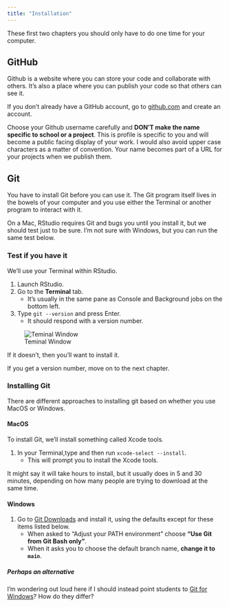 ```yaml
---
title: "Installation"
---
```


These first two chapters you should only have to do one time for your computer.


## GitHub

Github is a website where you can store your code and collaborate with others. It's also a place where you can publish your code so that others can see it.

If you don't already have a GitHub account, go to [github.com](http://github.com) and create an account.

:::callout-important
Choose your Github username carefully and **DON'T make the name specific to school or a project**. This is profile is specific to you and will become a public facing display of your work. I would also avoid upper case characters as a matter of convention. Your name becomes part of a URL for your projects when we publish them.
:::

## Git

You have to install Git before you can use it. The Git program itself lives in the bowels of your computer and you use either the Terminal or another program to interact with it.

On a Mac, RStudio requires Git and bugs you until you install it, but we should test just to be sure. I'm not sure with Windows, but you can run the same test below.

### Test if you have it

We'll use your Terminal within RStudio.

1. Launch RStudio.
2. Go to the **Terminal** tab.
    - It's usually in the same pane as Console and Background jobs on the bottom left.
3. Type `git --version` and press Enter.
    - It should respond with a version number.
  
![Teminal Window](images/git-version.png)

If it doesn't, then you'll want to install it.

If you get a version number, move on to the next chapter.

### Installing Git

There are different approaches to installing git based on whether you use MacOS or Windows.

::: {.panel-tabset}

#### MacOS

To install Git, we'll install something called Xcode tools.

1. In your Terminal,type and then run `xcode-select --install`.
    - This will prompt you to install the Xcode tools.

It might say it will take hours to install, but it usually does in 5 and 30 minutes, depending on how many people are trying to download at the same time.

#### Windows

1. Go to [Git Downloads](https://git-scm.com/downloads) and install it, using the defaults except for these items listed below.
    - When asked to "Adjust your PATH environment" choose **"Use Git from Git Bash only"**.
    - When it asks you to choose the default branch name, **change it to `main`**.

##### Perhaps an alternative

I'm wondering out loud here if I should instead point students to [Git for Windows](https://gitforwindows.org/)? How do they differ?

:::


